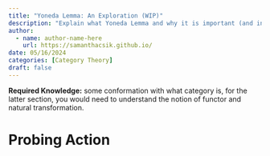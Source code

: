 ```yaml
---
title: "Yoneda Lemma: An Exploration (WIP)"
description: "Explain what Yoneda Lemma and why it is important (and interesting), as compacted as possible. We will focus on the intuition and usage, but will still provides the full proof at the end."
author:
  - name: author-name-here
    url: https://samanthacsik.github.io/
date: 05/16/2024
categories: [Category Theory]
draft: false
---
```


**Required Knowledge:** some conformation with what category is, for the latter section, you would need to understand the notion of functor and natural transformation.

# Probing Action

